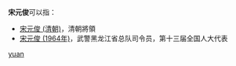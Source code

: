 '''宋元俊'''可以指：
* [[宋元俊_(清朝)|宋元俊 (清朝)]]，清朝將領
* [[宋元俊_(1964年)|宋元俊 (1964年)]]，武警黑龙江省总队司令员，第十三届全国人大代表

{{disambig}}

[[Category:三字宋姓人名消歧义|yuan]]
